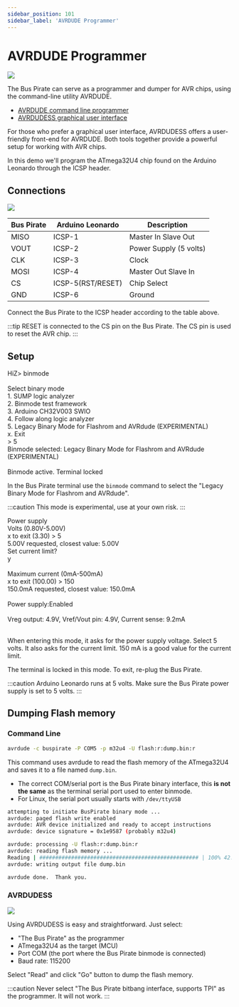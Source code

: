 ```yaml
---
sidebar_position: 101
sidebar_label: 'AVRDUDE Programmer'
---
```


# AVRDUDE Programmer




<OldSiteWarning/>




![](./img/leonardo-icsp-bp-connected.png)

The Bus Pirate can serve as a programmer and dumper for AVR chips, using the command-line utility AVRDUDE. 

- [AVRDUDE command line programmer](https://github.com/avrdudes/avrdude)
- [AVRDUDESS graphical user interface](https://github.com/ZakKemble/AVRDUDESS)

For those who prefer a graphical user interface, AVRDUDESS offers a user-friendly front-end for AVRDUDE. Both tools together provide a powerful setup for working with AVR chips.

In this demo we'll program the ATmega32U4 chip found on the Arduino Leonardo through the ICSP header. 


## Connections

![](./img/leonardo-icsp-pinout.png)

|Bus Pirate|Arduino Leonardo|Description|
|-|-|-|
|MISO|ICSP-1|Master In Slave Out|
|VOUT|ICSP-2|Power Supply (5 volts)|
|CLK|ICSP-3|Clock|
|MOSI|ICSP-4|Master Out Slave In|
|CS|ICSP-5(RST/RESET)|Chip Select|
|GND|ICSP-6|Ground|

Connect the Bus Pirate to the ICSP header according to the table above.

:::tip
RESET is connected to the CS pin on the Bus Pirate. The CS pin is used to reset the AVR chip.
:::

## Setup
<BrowserWindow>
<span className="bp-prompt">HiZ></span> binmode<br/>
<br/>
<span className="bp-info">Select binary mode</span><br/>
 1. SUMP logic analyzer<br/>
 2. Binmode test framework<br/>
 3. Arduino CH32V003 SWIO<br/>
 4. Follow along logic analyzer<br/>
 5. Legacy Binary Mode for Flashrom and AVRdude (EXPERIMENTAL)<br/>
 x. Exit<br/>
<span className="bp-prompt"> ></span> 5<br/>
<span className="bp-info">Binmode selected: </span>
 Legacy Binary Mode for Flashrom and AVRdude (EXPERIMENTAL)<br/><br/>
<span className="bp-info">Binmode active. Terminal locked</span><br/>
</BrowserWindow>

In the Bus Pirate terminal use the ```binmode``` command to select the "Legacy Binary Mode for Flashrom and AVRdude".

:::caution 
This mode is experimental, use at your own risk.
:::

<BrowserWindow>
<span className="bp-info">Power supply<br/>
Volts (0.80V-5.00V)</span><br/>
<span className="bp-prompt">x to exit (3.30) ></span> 5<br/>
<span className="bp-float">5.00</span>V<span className="bp-info"> requested, closest value: <span className="bp-float">5.00</span></span>V<br/>
Set current limit?<br/>
y<br/>
<br/>
<span className="bp-info">Maximum current (0mA-500mA)</span><br/>
<span className="bp-prompt">x to exit (100.00) ></span> 150<br/>
<span className="bp-float">150.0</span>mA<span className="bp-info"> requested, closest value: <span className="bp-float">150.0</span></span>mA<br/>
<br/>
<span className="bp-info">Power supply:</span>Enabled<br/>
<span className="bp-info"><br/>
Vreg output: <span className="bp-float">4.9</span></span>V<span className="bp-info">, Vref/Vout pin: <span className="bp-float">4.9</span></span>V<span className="bp-info">, Current sense: <span className="bp-float">9.2</span></span>mA<span className="bp-info"><br/>
</span><br/>
</BrowserWindow>

When entering this mode, it asks for the power supply voltage. Select 5 volts. It also asks for the current limit. 150 mA is a good value for the current limit.

The terminal is locked in this mode. To exit, re-plug the Bus Pirate.

:::caution 
Arduino Leonardo runs at 5 volts. Make sure the Bus Pirate power supply is set to 5 volts.
:::

## Dumping Flash memory

### Command Line

```bash
avrdude -c buspirate -P COM5 -p m32u4 -U flash:r:dump.bin:r
```
This command uses avrdude to read the flash memory of the ATmega32U4 and saves it to a file named `dump.bin`.

- The correct COM/serial port is the Bus Pirate binary interface, this **is not the same** as the terminal serial port used to enter binmode.
- For Linux, the serial port usually starts with `/dev/ttyUSB`

```bash
attempting to initiate BusPirate binary mode ...
avrdude: paged flash write enabled
avrdude: AVR device initialized and ready to accept instructions
avrdude: device signature = 0x1e9587 (probably m32u4)

avrdude: processing -U flash:r:dump.bin:r
avrdude: reading flash memory ...
Reading | ################################################## | 100% 42.14 s
avrdude: writing output file dump.bin

avrdude done.  Thank you.
```
### AVRDUDESS

![](./img/avrdudess.png)

Using AVRDUDESS is easy and straightforward. Just select:

- "The Bus Pirate" as the programmer
- ATmega32U4 as the target (MCU)
- Port COM (the port where the Bus Pirate binmode is connected)
- Baud rate: 115200

Select "Read" and click "Go" button to dump the flash memory.

:::caution 
Never select "The Bus Pirate bitbang interface, supports TPI" as the programmer. It will not work.
:::




